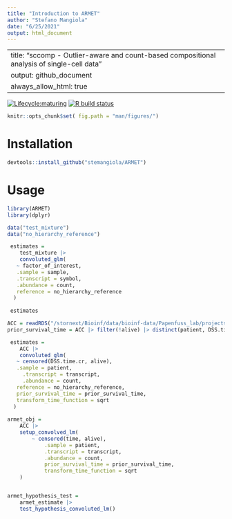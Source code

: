 ```yaml
---
title: "Introduction to ARMET"
author: "Stefano Mangiola"
date: "6/25/2021"
output: html_document
---
```

---
title: "sccomp - Outlier-aware and count-based compositional analysis of single-cell data"
output: github_document
always_allow_html: true
---

<!-- badges: start -->
[![Lifecycle:maturing](https://img.shields.io/badge/lifecycle-maturing-blue.svg)](https://www.tidyverse.org/lifecycle/#maturing) [![R build status](https://github.com/stemangiola/tidyseurat/workflows/R-CMD-check/badge.svg)](https://github.com/stemangiola/tidyseurat/actions/)
<!-- badges: end -->


```r
knitr::opts_chunk$set( fig.path = "man/figures/")
```

# Installation

```r
devtools::install_github("stemangiola/ARMET")
```

# Usage

```r
library(ARMET)
library(dplyr)
```

```r
data("test_mixture")
data("no_hierarchy_reference")

 estimates = 
 	test_mixture |>
	convoluted_glm(
   ~ factor_of_interest,
   .sample = sample,
   .transcript = symbol,
   .abundance = count,
   reference = no_hierarchy_reference 
  )
 
 estimates
```

```r
ACC = readRDS("/stornext/Bioinf/data/bioinf-data/Papenfuss_lab/projects/mangiola.s/ARMET_dev/dev/armet_ACC_input.rds")
prior_survival_time = ACC |> filter(!alive) |> distinct(patient, DSS.time.cr) |> pull(DSS.time.cr)

 estimates = 
 	ACC |>
	convoluted_glm(
   ~ censored(DSS.time.cr, alive),
   .sample = patient,
	 .transcript = transcript,
	 .abundance = count, 
   reference = no_hierarchy_reference,
   prior_survival_time = prior_survival_time,
   transform_time_function = sqrt
  )
 
armet_obj = 	
	ACC |>
	setup_convolved_lm(
		~ censored(time, alive),
			.sample = patient,
			.transcript = transcript,
			.abundance = count, 
			prior_survival_time = prior_survival_time, 
			transform_time_function = sqrt
	)


armet_hypothesis_test = 
	armet_estimate |>
	test_hypothesis_convoluted_lm()
```

